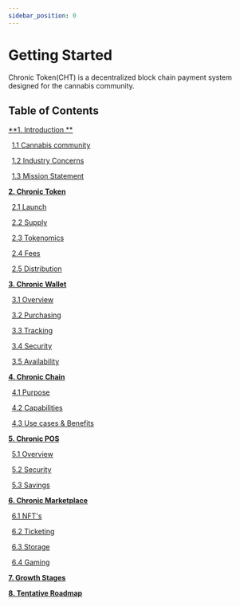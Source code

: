 ```yaml
---
sidebar_position: 0
---
```


# Getting Started

Chronic Token(CHT) is a decentralized block chain payment system designed for the
cannabis community.

## Table of Contents

[**1. Introduction **](/docs/intro/cannabis-community)

&ensp;[1.1 Cannabis community](/docs/intro/cannabis-community)

&ensp;[1.2 Industry Concerns](/docs/intro/cannabis-community)

&ensp;[1.3 Mission Statement](/docs/intro/cannabis-community)

[**2. Chronic Token**](/docs/intro/cannabis-community)

&ensp;[2.1 Launch](/docs/intro/cannabis-community)

&ensp;[2.2 Supply](/docs/intro/cannabis-community)

&ensp;[2.3 Tokenomics](/docs/intro/cannabis-community)

&ensp;[2.4 Fees](/docs/intro/cannabis-community)

&ensp;[2.5 Distribution](/docs/intro/cannabis-community)

[**3. Chronic Wallet**](/docs/intro/cannabis-community)

&ensp;[3.1 Overview](/docs/intro/cannabis-community)

&ensp;[3.2 Purchasing](/docs/intro/cannabis-community)

&ensp;[3.3 Tracking](/docs/intro/cannabis-community)

&ensp;[3.4 Security](/docs/intro/cannabis-community)

&ensp;[3.5 Availability](/docs/intro/cannabis-community)

[**4. Chronic Chain**](/docs/intro/cannabis-community)

&ensp;[4.1 Purpose](/docs/intro/cannabis-community)

&ensp;[4.2 Capabilities](/docs/intro/cannabis-community)

&ensp;[4.3 Use cases & Benefits](/docs/intro/cannabis-community)

[**5. Chronic POS**](/docs/intro/cannabis-community)

&ensp;[5.1 Overview](/docs/intro/cannabis-community)

&ensp;[5.2 Security](/docs/intro/cannabis-community)

&ensp;[5.3 Savings](/docs/intro/cannabis-community)

[**6. Chronic Marketplace**](/docs/intro/cannabis-community)

&ensp;[6.1 NFT's](/docs/intro/cannabis-community)

&ensp;[6.2 Ticketing](/docs/intro/cannabis-community)

&ensp;[6.3 Storage](/docs/intro/cannabis-community)

&ensp;[6.4 Gaming](/docs/intro/cannabis-community)

[**7. Growth Stages**](/docs/intro/cannabis-community)

[**8. Tentative Roadmap**](/docs/intro/cannabis-community)
